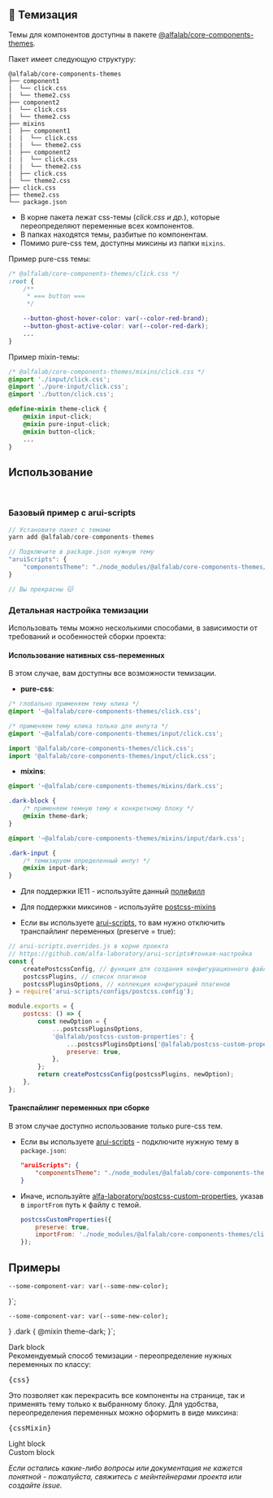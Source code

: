 


<Meta title='Принципы|Темизация' />

<Story name="Описание" />

## 💅 Темизация

Темы для компонентов доступны в пакете [@alfalab/core-components-themes](https://www.npmjs.com/package/@alfalab/core-components-themes).

Пакет имеет следующую структуру:
```
@alfalab/core-components-themes
├── component1
|  └── click.css
|  └── theme2.css
├── component2
|  └── click.css
|  └── theme2.css
├── mixins
|  ├── component1
|  |  └── click.css
|  |  └── theme2.css
|  ├── component2
|  |  └── click.css
|  |  └── theme2.css
|  ├── click.css
|  └── theme2.css
├── click.css
├── theme2.css
└── package.json
```

- В корне пакета лежат css-темы (*click.css и др.*), которые переопределяют переменные всех компонентов.
- В папках находятся темы, разбитые по компонентам.
- Помимо pure-css тем, доступны миксины из папки `mixins`.

Пример pure-css темы:

```css
/* @alfalab/core-components-themes/click.css */
:root {
    /**
     * === button ===
     */

    --button-ghost-hover-color: var(--color-red-brand);
    --button-ghost-active-color: var(--color-red-dark);
    ...
}
```

Пример mixin-темы:

```css
/* @alfalab/core-components-themes/mixins/click.css */
@import './input/click.css';
@import './pure-input/click.css';
@import './button/click.css';

@define-mixin theme-click {
    @mixin input-click;
    @mixin pure-input-click;
    @mixin button-click;
    ...
}
```

## Использование
<br/>

### Базовый пример с arui-scripts

```js
// Установите пакет с темами
yarn add @alfalab/core-components-themes

// Подключите в package.json нужную тему
"aruiScripts": {
    "сomponentsTheme": "./node_modules/@alfalab/core-components-themes/click.css"
}

// Вы прекрасны 😽
```

### Детальная настройка темизации

Использовать темы можно несколькими способами, в зависимости от требований и особенностей сборки проекта:

#### Использование нативных css-переменных

В этом случае, вам доступны все возможности темизации.

- **pure-css**:

```css
/* глобально применяем тему клика */
@import '~@alfalab/core-components-themes/click.css';

/* применяем тему клика только для инпута */
@import '~@alfalab/core-components-themes/input/click.css';
```

```jsx
import '@alfalab/core-components-themes/click.css';
import '@alfalab/core-components-themes/input/click.css';
```

- **mixins**:

```css
@import '~@alfalab/core-components-themes/mixins/dark.css';

.dark-block {
    /* применяем темную тему к конкретному блоку */
    @mixin theme-dark;
}
```

```css
@import '~@alfalab/core-components-themes/mixins/input/dark.css';

.dark-input {
    /* темизируем определенный инпут */
    @mixin input-dark;
}
```

- Для поддержки IE11 - используйте данный [полифилл](https://github.com/nuxodin/ie11CustomProperties)

- Для поддержки миксинов - используйте [postcss-mixins](https://github.com/postcss/postcss-mixins)

- Если вы используете [arui-scripts](https://github.com/alfa-laboratory/arui-scripts), то вам нужно отключить транспайлинг переменных (preserve = true):

```js
// arui-scripts.overrides.js в корне проекта
// https://github.com/alfa-laboratory/arui-scripts#тонкая-настройка
const {
    createPostcssConfig, // функция для создания конфигурационного файла postcss
    postcssPlugins, // список плагинов
    postcssPluginsOptions, // коллекция конфигураций плагинов
} = require('arui-scripts/configs/postcss.config');

module.exports = {
    postcss: () => {
        const newOption = {
            ...postcssPluginsOptions,
            '@alfalab/postcss-custom-properties': {
                ...postcssPluginsOptions['@alfalab/postcss-custom-properties'],
                preserve: true,
            },
        };
        return createPostcssConfig(postcssPlugins, newOption);
    },
};
```

#### Транспайлинг переменных при сборке

В этом случае доступно использование только pure-css тем.

- Если вы используете [arui-scripts](https://github.com/alfa-laboratory/arui-scripts) - подключите нужную тему в `package.json`:

  ```json
  "aruiScripts": {
      "сomponentsTheme": "./node_modules/@alfalab/core-components-themes/click.css"
  }
  ```


- Иначе, используйте [alfa-laboratory/postcss-custom-properties](https://github.com/alfa-laboratory/postcss-custom-properties), указав в `importFrom` путь к файлу с темой.

  ```js
  postcssCustomProperties({
      preserve: true,
      importFrom: './node_modules/@alfalab/core-components-themes/click.css'
  });
  ```

## Примеры

    --some-component-var: var(--some-new-color);
}`;

    --some-component-var: var(--some-new-color);
}
.dark {
    @mixin theme-dark;
}`;

<Story name="Примеры">
    <div className={styles.themeExample}>
        <div className={cn(styles.dark, styles.container)}>
            <Typography.Title view="small">Dark block</Typography.Title>
            <br/>
            <Typography.Text tag="p">
                Рекомендуемый способ темизации - переопределение нужных переменных по классу:
                <pre className={styles.cssExample}>{css}</pre>
            </Typography.Text>
            <Typography.Text tag="p">
                Это позволяет как перекрасить все компоненты на странице, так и применять тему только к выбранному блоку.
            </Typography.Text>
            <Typography.Text tag="p">
                Для удобства, переопределения переменных можно оформить в виде миксина:
                <pre className={styles.cssExample}>{cssMixin}</pre>
            </Typography.Text>
            <Row>
                <Checkbox label="Чекбокс на темном фоне" checked />
            </Row>
            <Row>
                <Radio label="Радио-кнопка на темном фоне" checked />
            </Row>
            <div className={cn(styles.light, styles.container)}>
                <Typography.Title view="small">Light block</Typography.Title>
                <Row>
                    <Checkbox label="Чекбокс на светлом фоне" checked />
                </Row>
                <Row>
                    <Radio label="Радио-кнопка на светлом фоне" checked />
                </Row>
            </div>
            <div className={cn(styles.redEye, styles.container)}>
                <Typography.Title view="small">Custom block</Typography.Title>
                <Row>
                    <Checkbox label="Чекбокс" />
                </Row>
                <Row>
                    <Radio label="Радио-кнопка" />
                </Row>
                <Row>
                    <Checkbox label="Чекбокс" checked />
                </Row>
                <Row>
                    <Radio label="Радио-кнопка" checked />
                </Row>
            </div>
        </div>
    </div>
</Story>


*Если остались какие-либо вопросы или документация не кажется понятной - пожалуйста, свяжитесь с мейнтейнерами проекта или создайте issue.*
